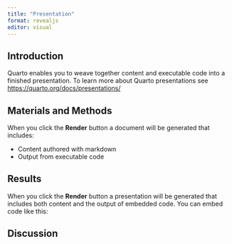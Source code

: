 ```yaml
---
title: "Presentation"
format: revealjs
editor: visual
---
```


## Introduction

Quarto enables you to weave together content and executable code into a finished presentation. To learn more about Quarto presentations see <https://quarto.org/docs/presentations/>

## Materials and Methods

When you click the **Render** button a document will be generated that includes:

-   Content authored with markdown
-   Output from executable code

## Results

When you click the **Render** button a presentation will be generated that includes both content and the output of embedded code. You can embed code like this:

## Discussion
